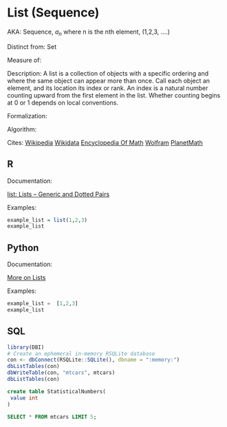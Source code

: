 # List (Sequence) {.unnumbered}

AKA: Sequence, $a_n$ where n is the nth element, (1,2,3, ....)

Distinct from: Set

Measure of:

Description: A list is a collection of objects with a specific ordering and where the same object can appear more than once. Call each object an element, and its location its index or rank. An index is a natural number counting upward from the first element in the list. Whether counting begins at 0 or 1 depends on local conventions.

Formalization:

Algorithm:

Cites: [Wikipedia](https://en.wikipedia.org/wiki/Sequence) [Wikidata](https://www.wikidata.org/wiki/Q36161) [Encyclopedia Of Math](http://encyclopediaofmath.org/index.php?title=Sequence&oldid=48671) [Wolfram](https://mathworld.wolfram.com/Sequence.html)
[PlanetMath](https://planetmath.org/sequence)

::: panel-tabset

## R

Documentation:

[list: Lists -- Generic and Dotted Pairs](https://www.rdocumentation.org/packages/base/versions/3.6.2/topics/list)

Examples:

```r
example_list = list(1,2,3)
example_list
```

## Python

Documentation:

[More on Lists](https://docs.python.org/3/tutorial/datastructures.html)

Examples:

```python
example_list =  [1,2,3]
example_list
```

## SQL

```r
library(DBI)
# Create an ephemeral in-memory RSQLite database
con <- dbConnect(RSQLite::SQLite(), dbname = ":memory:")
dbListTables(con)
dbWriteTable(con, "mtcars", mtcars)
dbListTables(con)
```

```sql
create table StatisticalNumbers(
 value int
)
```


```sql
SELECT * FROM mtcars LIMIT 5;
```

:::